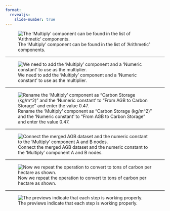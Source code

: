 ```yaml
---
format:
  revealjs: 
    slide-number: true
---
```


![The 'Multiply' component can be found in the list of 'Arithmetic' components.](01-arithmetic-multiply.png)

---

![We need to add the 'Multiply' component and a 'Numeric constant' to use as the multiplier.](02-multiply-constant.png)

---

![Rename the 'Multiply' component as "Carbon Storage (kg/m^2)" and the 'Numeric constant' to "From AGB to Carbon Storage" and enter the value 0.47.](03-multiply-constant-rename.png)

---

![Connect the merged AGB dataset and the numeric constant to the 'Multiply' component A and B nodes.](04-multiply-constant-connect.png)

---

![Now we repeat the operation to convert to tons of carbon per hectare as shown.](05-multiply-second-time.png)

---

![The previews indicate that each step is working properly.](06-convert-ran.png)